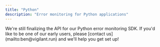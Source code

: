 ```yaml
---
title: "Python"
description: "Error monitoring for Python applications"
---
```


<Note>
  We're still finalizing the API for our Python error monitoring SDK. If you'd like to be one of our early users, please [contact us](mailto:ben@vigilant.run) and we'll help you get set up!
</Note>
